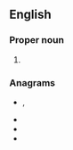 ==English==
{{wikipedia|Association of Train Operating Companies}}

===Proper noun===
{{en-proper noun}}

# {{lb|en|rail transport}} {{acronym of|[[association|Association]] [[of|Of]] [[train|Train]] [[operating|Operating]] [[companies|Companies]]|lang=en}}

===Anagrams===
* {{l|en|Cato}}, {{l|en|CATO}}
* {{l|en|coat}}
* {{l|en|octa}}
* {{l|en|taco}}